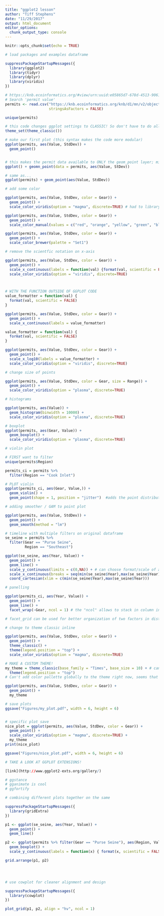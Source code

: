 ```yaml
---
title: "ggplot2 lesson"
author: "Tiff Stephens"
date: "11/29/2017"
output: html_document
editor_options: 
  chunk_output_type: console
---
```


```r
knitr::opts_chunk$set(echo = TRUE)
```

```r
# load packages and examples dataframe

suppressPackageStartupMessages({
  library(ggplot2)
  library(tidyr)
  library(dplyr)
  library(viridis)
})

# https://knb.ecoinformatics.org/#view/urn:uuid:e05865d7-678d-4513-9061-2ab7d979f8e7
# Search 'permit value'
permits <- read.csv("https://knb.ecoinformatics.org/knb/d1/mn/v2/object/urn%3Auuid%3Aa3c58bd6-481e-4c64-aa93-795df10a4664",
                    stringsAsFactors = FALSE)

unique(permits)
```

```r
# this code changes ggplot settings to CLASSIC! So don't have to do all the other BS
theme_set(theme_classic())
```


```r
# make our first plot (this syntax makes the code more modular)
ggplot(permits, aes(Value, StdDev)) +
  geom_point()


# this makes the permit data available to ONLY the geom_point layer; might be useful for specific plotting goals
ggplot() + geomn_point(data = permits, aes(Value, StDev))

# same as...
ggplot(permits) + geom_point(aes(Value, StdDev))

``` 

```r
# add some color

ggplot(permits, aes(Value, StdDev, color = Gear)) +
  geom_point() +
  scale_color_viridis(option = "magma", discrete=TRUE) # had to library(viridis) for this

ggplot(permits, aes(Value, StdDev, color = Gear)) +
  geom_point() +
  scale_color_manual(values = c("red", "orange", "yellow", "green", "blue", "purple", "violet"))

ggplot(permits, aes(Value, StdDev, color = Gear)) +
  geom_point() +
  scale_color_brewer(palette = "Set1")
```

```r
# remove the scientfic notation on x-axis

ggplot(permits, aes(Value, StdDev, color = Gear)) +
  geom_point() +
  scale_x_continuous(labels = function(val) {format(val, scientific = FALSE)}) + # inline function
  scale_color_viridis(option = "viridis", discrete=TRUE)



# WITH THE FUNCTION OUTSIDE OF GGPLOT CODE
value_formatter = function(val) {
  format(val, scientific = FALSE)
}

ggplot(permits, aes(Value, StdDev, color = Gear)) +
  geom_point() +
  scale_x_continuous(labels = value_formatter)
```

```r
value_formatter = function(val) {
  format(val, scientific = FALSE)
}

ggplot(permits, aes(Value, StdDev, color = Gear)) +
  geom_point() +
  scale_x_log10(labels = value_formatter) +
  scale_color_viridis(option = "viridis", discrete=TRUE)


```


```r
# change size of points

ggplot(permits, aes(Value, StdDev, color = Gear, size = Range)) +
  geom_point() +
  scale_color_viridis(option = "plasma", discrete=TRUE)
```

```r
# histograms

ggplot(permits, aes(Value)) +
  geom_histogram(binwidth = 10000) + 
  scale_color_viridis(option = "plasma", discrete=TRUE)
```

```r
# boxplot
ggplot(permits, aes(Gear, Value)) +
  geom_boxplot() +
  scale_color_viridis(option = "plasma", discrete=TRUE)
```

```r
# violin plot

# FIRST want to filter 
unique(permits$Region)

permits_ci = permits %>%
  filter(Region == "Cook Inlet")

# PLOT violin
ggplot(permits_ci, aes(Gear, Value,)) +
  geom_violin() +
  geom_point(shape = 1, position = "jitter")  #adds the point distribution inside the violins; jitter distributes the points
```

```r
# adding smoother / GAM to point plot

ggplot(permits, aes(Value, StdDev)) +
  geom_point() +
  geom_smooth(method = "lm") 
```

```r
# timeline with multiple filters on original dataframe
se_seine = permits %>%
  filter(Gear == "Purse Seine",
         Region == "Southeast")

ggplot(se_seine, aes(Year, Value)) +
  geom_point() +
  geom_line() + 
  scale_y_continuous(limits = c(0,NA)) + # can choose format/scale of axis (this could be great)
  scale_x_continuous(breaks = seq(min(se_seine$Year),max(se_seine$Year), by = 5)) + # much better way to do breaks on axis
  coord_cartesian(xlim = c(min(se_seine$Year),max(se_seine$Year)))
```

```r
# panelling

ggplot(permits_ci, aes(Year, Value)) +
  geom_point() +
  geom_line() +
  facet_wrap(~Gear, ncol = 1) # the "ncol" allows to stack in column instead of by row...can use "nrow"

# facet_grid can be used for better organization of two factors in distinct rows and columns. e.g. facet_grid(Season~Gear)
```

```r
# change to theme classic inline

ggplot(permits, aes(Value, StdDev, color = Gear)) +
  geom_point() +
  theme_classic() +
  theme(legend.position = "top") +
  scale_color_viridis(option = "magma", discrete=TRUE)
```

```r
# MAKE A CUSTOM THEME!
my_theme = theme_classic(base_family = "Times", base_size = 10) + # can change font size and style
  theme(legend.position = "top")  
# Can't add color pallette globally to the theme right now, seems that need to add to each plot

ggplot(permits, aes(Value, StdDev, color = Gear)) +
  geom_point() +
  my_theme

# save plots
ggsave("Figures/my_plot.pdf", width = 6, height = 6)


# specific plot save
nice_plot = ggplot(permits, aes(Value, StdDev, color = Gear)) +
  geom_point() +
  scale_color_viridis(option = "magma", discrete=TRUE) +
  my_theme
print(nice_plot)

ggsave("Figures/nice_plot.pdf", width = 6, height = 6)
```


```r
# TAKE A LOOK AT GGPLOT EXTENSIONS! 

[link](http://www.ggplot2-exts.org/gallery/)

# ggstance
# gganimate is cool
# ggfortify
```



```r
# combining different plots together on the same

suppressPackageStartupMessages({
  library(gridExtra)
})

p1 <- ggplot(se_seine, aes(Year, Value)) +
  geom_point() + 
  geom_line()

p2 <- ggplot(permits %>% filter(Gear == "Purse Seine"), aes(Region, Value)) +
  geom_boxplot() +
  scale_y_continuous(labels = function(x) { format(x, scientific = FALSE) })

grid.arrange(p1, p2)




# use cowplot for cleaner alignment and design

suppressPackageStartupMessages({
  library(cowplot)
})

plot_grid(p1, p2, align = "hv", ncol = 1)
```



















